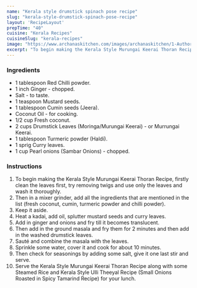 ---
name: "Kerala style drumstick spinach pose recipe"
slug: "kerala-style-drumstick-spinach-pose-recipe"
layout: 'RecipeLayout'
prepTime: "40"
cuisine: "Kerala Recipes"
cuisineSlug: "kerala-recipes"
image: "https://www.archanaskitchen.com/images/archanaskitchen/1-Author/sibyl_sunitha/Kerala_Style_Murungai_Keerai_Thoran_Recipe_.jpg"
excerpt: "To begin making the Kerala Style Murungai Keerai Thoran Recipe, firstly clean the leaves first, try removing twigs and use only the leaves and wash it thoroughly"
---

### Ingredients

- 1 tablespoon Red Chilli powder.
- 1 inch Ginger - chopped.
- Salt - to taste.
- 1 teaspoon Mustard seeds.
- 1 tablespoon Cumin seeds (Jeera).
- Coconut Oil - for cooking.
- 1/2 cup Fresh coconut.
- 2 cups Drumstick Leaves (Moringa/Murungai Keerai) - or Murrungai Keerai.
- 1 tablespoon Turmeric powder (Haldi).
- 1 sprig Curry leaves.
- 1 cup Pearl onions (Sambar Onions) - chopped.

### Instructions

1. To begin making the Kerala Style Murungai Keerai Thoran Recipe, firstly clean the leaves first, try removing twigs and use only the leaves and wash it thoroughly.
1. Then in a mixer grinder, add all the ingredients that are mentioned in the list (fresh coconut, cumin, turmeric powder and chilli powder).
1. Keep it aside.
1. Heat a kadai, add oil, splutter mustard seeds and curry leaves.
1. Add in ginger and onions and fry till it becomes translucent.
1. Then add in the ground masala and fry them for 2 minutes and then add in the washed drumstick leaves.
1. Sauté and combine the masala with the leaves.
1. Sprinkle some water, cover it and cook for about 10 minutes.
1. Then check for seasonings by adding some salt, give it one last stir and serve.
1. Serve the Kerala Style Murungai Keerai Thoran Recipe along with some Steamed Rice and Kerala Style Ulli Theeyal Recipe (Small Onions Roasted in Spicy Tamarind Recipe) for your lunch.

